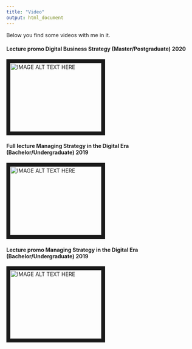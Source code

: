 ```yaml
---
title: "Video"
output: html_document
---
```

Below you find some videos with me in it.

#### Lecture promo Digital Business Strategy (Master/Postgraduate) 2020
<a href="https://youtu.be/JN3d_el5wmc" target="_blank"><img src="http://img.youtube.com/vi/JN3d_el5wmc/0.jpg" 
alt="IMAGE ALT TEXT HERE" width="240" height="180" border="10" /></a>

#### Full lecture Managing Strategy in the Digital Era (Bachelor/Undergraduate) 2019
<a href="https://www.youtube.com/watch?v=PsyCGGEa_vs" target="_blank"><img src="http://img.youtube.com/vi/PsyCGGEa_vs/0.jpg" 
alt="IMAGE ALT TEXT HERE" width="240" height="180" border="10" /></a>

#### Lecture promo Managing Strategy in the Digital Era (Bachelor/Undergraduate) 2019
<a href="https://youtu.be/2OOWz5D55Lk" target="_blank"><img src="http://img.youtube.com/vi/2OOWz5D55Lk/0.jpg" 
alt="IMAGE ALT TEXT HERE" width="240" height="180" border="10" /></a>